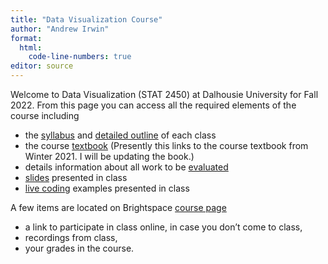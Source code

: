 ```yaml
---
title: "Data Visualization Course"
author: "Andrew Irwin"
format: 
  html:
    code-line-numbers: true
editor: source
---
```


Welcome to Data Visualization (STAT 2450) at Dalhousie University for Fall 2022. From this page you can access all the required elements of the course including

* the [syllabus](001-syllabus.qmd) and [detailed outline](002-detailed-outline.qmd) of each class
* the course [textbook](https://andrewirwin.github.io/data-visualization/) (Presently this links to the course textbook from Winter 2021. I will be updating the book.)
* details information about all work to be [evaluated](004-evaluation.qmd) 
* [slides](slides) presented in class
* [live coding](live-coding) examples presented in class

A few items are located on Brightspace [course page](https://dal.brightspace.com/d2l/home/232100)

* a link to participate in class online, in case you don't come to class,
* recordings from class,
* your grades in the course.

